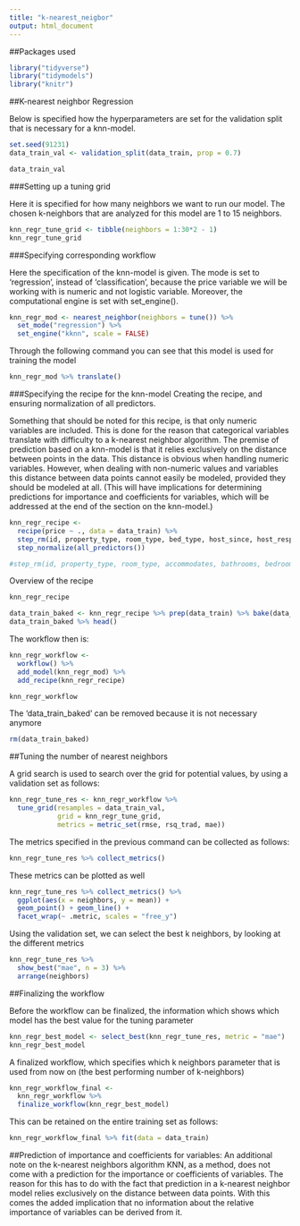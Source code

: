 ```yaml
---
title: "k-nearest_neigbor"
output: html_document
---
```


##Packages used

```r
library("tidyverse")
library("tidymodels")
library("knitr")
```


##K-nearest neighbor Regression

Below is specified how the hyperparameters are set for the validation split that is necessary for a knn-model.
```r
set.seed(91231)
data_train_val <- validation_split(data_train, prop = 0.7)

data_train_val
```


###Setting up a tuning grid

Here it is specified for how many neighbors we want to run our model. The chosen k-neighbors that are analyzed for this model are 1 to 15 neighbors.
```r
knn_regr_tune_grid <- tibble(neighbors = 1:30*2 - 1)
knn_regr_tune_grid
```


###Specifying corresponding workflow

Here the specification of the knn-model is given. The mode is set to 'regression', instead of 'classification', because the price variable we will be working with is numeric and not logistic variable. Moreover, the computational engine is set with set_engine().
```r
knn_regr_mod <- nearest_neighbor(neighbors = tune()) %>% 
  set_mode("regression") %>% 
  set_engine("kknn", scale = FALSE)
```

Through the following command you can see that this model is used for training the model
```r
knn_regr_mod %>% translate()
```

###Specifying the recipe for the knn-model
Creating the recipe, and ensuring normalization of all predictors.

Something that should be noted for this recipe, is that only numeric variables are included. This is done for the reason that categorical variables translate with difficulty to a k-nearest neighbor algorithm. The premise of prediction based on a knn-model is that it relies exclusively on the distance between points in the data. This distance is obvious when handling numeric variables. However, when dealing with non-numeric values and variables this distance between data points cannot easily be modeled, provided they should be modeled at all. (This will have implications for determining predictions for importance and coefficients for variables, which will be addressed at the end of the section on the knn-model.)
```r
knn_regr_recipe <- 
  recipe(price ~ ., data = data_train) %>% 
  step_rm(id, property_type, room_type, bed_type, host_since, host_response_time, host_identity_verified, neighbourhood_cleansed, instant_bookable, cancellation_policy, require_guest_profile_picture, require_guest_phone_verification, wifi, pool, hot_tub, tv, host_email, host_phone, host_facebook, host_government_id) %>%
  step_normalize(all_predictors())

#step_rm(id, property_type, room_type, accommodates, bathrooms, bedrooms, beds, bed_type, host_since, host_response_time, host_listings_count, host_identity_verified, neighbourhood_cleansed, guests_included, extra_people, minimum_nights, availability_30, instant_bookable, cancellation_policy, require_guest_profile_picture, require_guest_phone_verification, calculated_host_listings_count, calculated_host_listings_count_entire_homes, calculated_host_listings_count_private_rooms, calculated_host_listings_count_shared_rooms, wifi, pool, hot_tub, host_email, host_phone, host_facebook, host_government_id) %>%
```

Overview of the recipe
```r
knn_regr_recipe
```


```r
data_train_baked <- knn_regr_recipe %>% prep(data_train) %>% bake(data_train)
data_train_baked %>% head()
```

The workflow then is:
```r
knn_regr_workflow <-
  workflow() %>% 
  add_model(knn_regr_mod) %>% 
  add_recipe(knn_regr_recipe)

knn_regr_workflow
```

The 'data_train_baked' can be removed because it is not necessary anymore
```r
rm(data_train_baked)
```


##Tuning the number of nearest neighbors

A grid search is used to search over the grid for potential values, by using a validation set as follows:
```r
knn_regr_tune_res <- knn_regr_workflow %>% 
  tune_grid(resamples = data_train_val, 
            grid = knn_regr_tune_grid,
            metrics = metric_set(rmse, rsq_trad, mae))
```

The metrics specified in the previous command can be collected as follows:
```r
knn_regr_tune_res %>% collect_metrics()
```

These metrics can be plotted as well
```r
knn_regr_tune_res %>% collect_metrics() %>% 
  ggplot(aes(x = neighbors, y = mean)) + 
  geom_point() + geom_line() + 
  facet_wrap(~ .metric, scales = "free_y")
```

Using the validation set, we can select the best k neighbors, by looking at the different metrics
```r
knn_regr_tune_res %>% 
  show_best("mae", n = 3) %>% 
  arrange(neighbors)
```


##Finalizing the workflow

Before the workflow can be finalized, the information which shows which model has the best value for the tuning parameter
```r
knn_regr_best_model <- select_best(knn_regr_tune_res, metric = "mae")
knn_regr_best_model
```

A finalized workflow, which specifies which k neighbors parameter that is used from now on (the best performing number of k-neighbors)
```r
knn_regr_workflow_final <- 
  knn_regr_workflow %>% 
  finalize_workflow(knn_regr_best_model)
```

This can be retained on the entire training set as follows:
```r
knn_regr_workflow_final %>% fit(data = data_train)
```


##Prediction of importance and coefficients for variables: An additional note on the k-nearest neighbors algorithm
KNN, as a method, does not come with a prediction for the importance or coefficients of variables. The reason for this has to do with the fact that prediction in a k-nearest neighbor model relies exclusively on the distance between data points. With this comes the added implication that no information about the relative importance of variables can be derived from it.